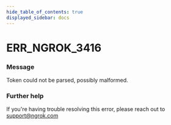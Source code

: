 ```yaml
---
hide_table_of_contents: true
displayed_sidebar: docs
---
```



# ERR_NGROK_3416

### Message

Token could not be parsed, possibly malformed.

<ErrorDetails error="err_ngrok_3416" />

### Further help

If you're having trouble resolving this error, please reach out to [support@ngrok.com](mailto:support@ngrok.com?subject=Help%20with%20ERR_NGROK_3416)
